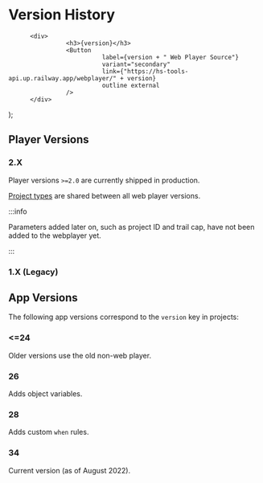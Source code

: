 

# Version History



          <div>
                    <h3>{version}</h3>
                    <Button
                              label={version + " Web Player Source"}
                              variant="secondary"
                              link={"https://hs-tools-api.up.railway.app/webplayer/" + version}
                              outline external
                    />
          </div>
);

## Player Versions

### 2.X

Player versions `>=2.0` are currently shipped in production.

[Project types](/wiki/spec/overview#viewing-types) are shared between all web player versions.

:::info

Parameters added later on, such as project ID and trail cap, have not
been added to the webplayer yet.

:::

<PlayerVersion version="2.0.9" />

<PlayerVersion version="2.1.7" />

<PlayerVersion version="2.2.3" />


### 1.X (Legacy)

<Undocumented message="Coming soon!" />


## App Versions

The following app versions correspond to the `version` key in projects:

### &lt;&equals;24

Older versions use the old non-web player.

### 26

Adds object variables.

### 28

Adds custom `when` rules.

### 34

Current version (as of August 2022).
